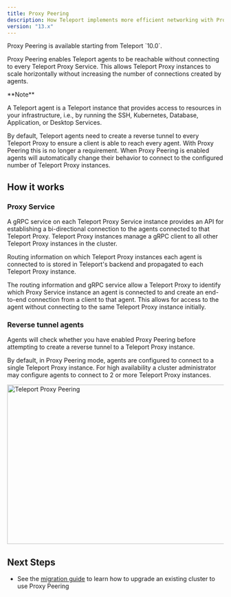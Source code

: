 ```yaml
---
title: Proxy Peering
description: How Teleport implements more efficient networking with Proxy Peering.
version: "13.x"
---
```


<Accordion title="Version warning">
  Proxy Peering is available starting from Teleport `10.0`.
</Accordion>

Proxy Peering enables Teleport agents to be reachable without connecting to
every Teleport Proxy Service. This allows Teleport Proxy instances to scale
horizontally without increasing the number of connections created by agents.

<Tip>
  <p>
    **Note**
  </p>

  A Teleport agent is a Teleport instance that provides access to resources in your infrastructure, i.e., by running the SSH,
  Kubernetes, Database, Application, or Desktop Services.
</Tip>

By default, Teleport agents need to create a reverse tunnel to every Teleport Proxy
to ensure a client is able to reach every agent. With Proxy Peering this is no
longer a requirement. When Proxy Peering is enabled agents will automatically
change their behavior to connect to the configured number of Teleport Proxy
instances.

## How it works

### Proxy Service

A gRPC service on each Teleport Proxy Service instance provides an API for establishing a
bi-directional connection to the agents connected to that Teleport Proxy. Teleport
Proxy instances manage a gRPC client to all other Teleport Proxy instances in the
cluster.

Routing information on which Teleport Proxy instances each agent is connected to
is stored in Teleport's backend and propagated to each Teleport Proxy instance.

The routing information and gRPC service allow a Teleport Proxy to identify which
Proxy Service instance an agent is connected to and create an end-to-end connection
from a client to that agent. This allows for access to the agent without connecting
to the same Teleport Proxy instance initially.

### Reverse tunnel agents

Agents will check whether you have enabled Proxy Peering before
attempting to create a reverse tunnel to a Teleport Proxy instance.

By default, in Proxy Peering mode, agents are configured to connect to a single
Teleport Proxy instance. For high availability a cluster administrator may
configure agents to connect to 2 or more Teleport Proxy instances.

<img src="/assets/proxy-peering@1.2x-3d3fb42551.svg" alt="Teleport Proxy Peering" width="606.6666666666667" height="370" />

## Next Steps

- See the [migration guide](/docs/ver/13.x/management/operations/proxy-peering) to learn how to upgrade an existing cluster to use
  Proxy Peering
